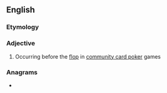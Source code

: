 ==English==

===Etymology===
{{prefix|pre|flop|lang=en}}

===Adjective===
{{en-adj|-}}

# {{label|en|poker}} Occurring before the [[flop]] in [[w:community card poker|community card poker]] games

===Anagrams===
* {{l|en|flopper}}